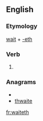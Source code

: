 ==English==

===Etymology===
[[wait]] + [[-eth]]

===Verb===
{{en-verb form}}

# {{archaic third-person singular of|wait}}

===Anagrams===
* {{alphagram|aehittw}}
* [[thwaite#English|thwaite]]

[[fr:waiteth]]